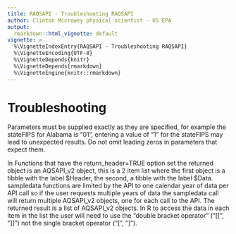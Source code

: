 ```yaml
---
title: RAQSAPI - Troubleshooting RAQSAPI
author: Clinton Mccrowey physical scientist - US EPA
output:
  rmarkdown::html_vignette: default
vignette: >
  %\VignetteIndexEntry{RAQSAPI - Troubleshooting RAQSAPI}
  %\VignetteEncoding{UTF-8}
  %\VignetteDepends{knitr}
  %\VignetteDepends{rmarkdown}
  %\VignetteEngine{knitr::rmarkdown}
---
```


# Troubleshooting

Parameters must be supplied exactly as they are specified, for example the
stateFIPS for Alabama is "01", entering a value of "1" for the stateFIPS
may lead to unexpected results. Do not omit leading zeros in parameters that
expect them.

In Functions that have the return_header=TRUE option set the returned object is
an AQSAPI_v2 object, this is a 2 item list where the first object is a tibble
with the label \$Header, the second, a tibble with the label \$Data. sampledata
functions are limited by the API to one calendar year of data per API call so if
the user requests multiple years of data the sampledata call will return
multiple AQSAPI_v2 objects, one for each call to the API. The returned result is
a list of AQSAPI_v2 objects. In R to access the data in each item in the list
the user will need to use the "double bracket operator" ("[[", "]]") not the
single bracket operator ("[", "]").
